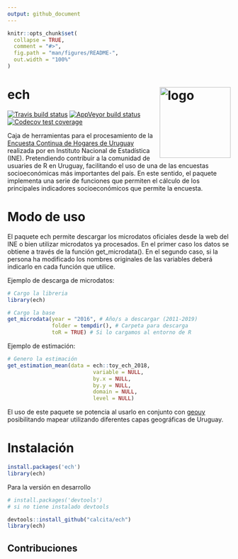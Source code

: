 ```yaml
---
output: github_document
---
```


<!-- README.md is generated from README.Rmd. Please edit that file -->

```r
knitr::opts_chunk$set(
  collapse = TRUE,
  comment = "#>",
  fig.path = "man/figures/README-",
  out.width = "100%"
)
```


# ech <img align="right" src="man/figures/ech_logo.png" alt="logo" width="160"> 

<!-- badges: start -->
<!-- [![CRAN/METACRAN Version](https://www.r-pkg.org/badges/version/ech)](https://CRAN.R-project.org/package=ech) -->
<!-- [![CRAN/METACRAN Total downloads](http://cranlogs.r-pkg.org/badges/grand-total/ech?color=blue)](https://CRAN.R-project.org/package=ech)  -->
<!-- [![CRAN/METACRAN downloads per month](http://cranlogs.r-pkg.org/badges/ech?color=orange)](https://CRAN.R-project.org/package=ech) -->
[![Travis build status](https://travis-ci.org/calcita/ech.svg?branch=master)](https://travis-ci.org/calcita/ech)
[![AppVeyor build status](https://ci.appveyor.com/api/projects/status/github/calcita/ech?branch=master&svg=true)](https://ci.appveyor.com/project/calcita/ech)
[![Codecov test coverage](https://codecov.io/gh/calcita/ech/branch/master/graph/badge.svg)](https://codecov.io/gh/calcita/ech?branch=master)
<!-- badges: end -->

Caja de herramientas para el procesamiento de la [Encuesta Continua de Hogares de Uruguay](http://www.ine.gub.uy/encuesta-continua-de-hogares1) realizada por en Instituto Nacional de Estadística (INE). Pretendiendo contribuir a la comunidad de usuaries de R en Uruguay, facilitando el uso de una de las encuestas socioeconómicas más importantes del país. En este sentido, el paquete implementa una serie de funciones que permiten el cálculo de los principales indicadores socioeconómicos que permite la encuesta.

# Modo de uso

El paquete ech permite descargar los microdatos oficiales desde la web del INE o bien utilizar microdatos ya procesados.  En el primer caso los datos se obtiene a través de la función get_microdata(). En el segundo caso, si la persona ha modificado los nombres originales de las variables deberá indicarlo en cada función que utilice.


Ejemplo de descarga de microdatos:

```r

# Cargo la libreria
library(ech)

# Cargo la base
get_microdata(year = "2016", # Año/s a descargar (2011-2019)
              folder = tempdir(), # Carpeta para descarga   
              toR = TRUE) # Si lo cargamos al entorno de R
```

Ejemplo de estimación:

```r
# Genero la estimación
get_estimation_mean(data = ech::toy_ech_2018,
                           variable = NULL,
                           by.x = NULL,
                           by.y = NULL,
                           domain = NULL,
                           level = NULL)
```

El uso de este paquete se potencia al usarlo en conjunto con [geouy](https://github.com/RichDeto/geouy) posibilitando mapear utilizando diferentes capas geográficas de Uruguay.

# Instalación


<!-- Para la versión estable -->

```r
install.packages('ech')
library(ech)
```

Para la versión en desarrollo 

```r

# install.packages('devtools') 
# si no tiene instalado devtools

devtools::install_github("calcita/ech")
library(ech)
```


## Contribuciones
